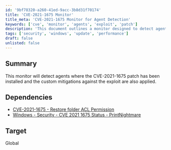 ```yaml
---
id: '9bf78320-a260-41ed-9acc-3b8d31f70174'
title: 'CVE-2021-1675 Monitor'
title_meta: 'CVE-2021-1675 Monitor for Agent Detection'
keywords: ['cve', 'monitor', 'agents', 'exploit', 'patch']
description: 'This document outlines a monitor designed to detect agents where the CVE-2021-1675 patch has been installed, along with the application of custom mitigations against the exploit. It also includes relevant dependencies for further reference.'
tags: ['security', 'windows', 'update', 'performance']
draft: false
unlisted: false
---
```

## Summary

This monitor will detect agents where the CVE-2021-1675 patch has been installed and the custom mitigations against the exploit are also applied.

## Dependencies

- [CVE-2021-1675 - Restore folder ACL Permission](https://proval.itglue.com/DOC-5078775-7836838)
- [Windows - Security - CVE 2021 1675 Status - PrintNightmare](https://proval.itglue.com/DOC-5078775-7801174)

## Target

Global














